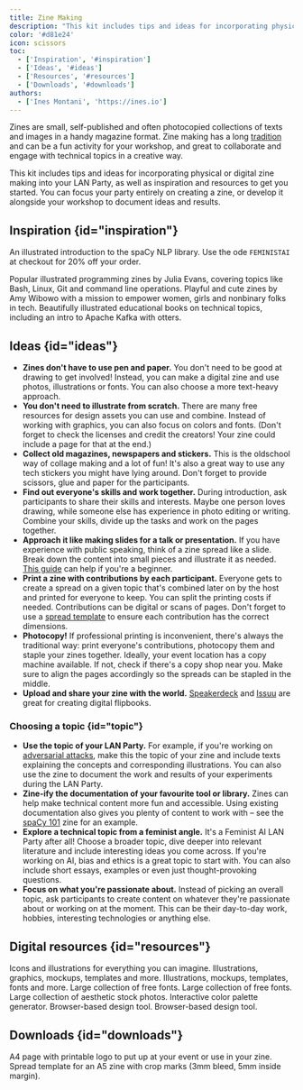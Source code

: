 ```yaml
---
title: Zine Making
description: "This kit includes tips and ideas for incorporating physical or digital zine making into your LAN Party, as well as inspiration and resources to get you started."
color: '#d81e24'
icon: scissors
toc:
  - ['Inspiration', '#inspiration']
  - ['Ideas', '#ideas']
  - ['Resources', '#resources']
  - ['Downloads', '#downloads']
authors:
  - ['Ines Montani', 'https://ines.io']
---
```


Zines are small, self-published and often photocopied collections of texts and images in a handy magazine format. Zine making has a long [tradition](https://en.wikipedia.org/wiki/Zine) and can be a fun activity for your workshop, and great to collaborate and  engage with technical topics in a creative way.

This kit includes tips and ideas for incorporating physical or digital zine making into your LAN Party, as well as inspiration and resources to get you started. You can focus your party entirely on creating a zine, or develop it alongside your workshop to document ideas and results.

## Inspiration {id="inspiration"}

<Grid>
<Card title="spaCy 101 Zine" url="https://explosion.ai/merch" image="/images/zines_spacy101.jpg">

An illustrated introduction to the spaCy NLP library. Use the ode `FEMINISTAI` at checkout for 20% off your order.

</Card>

<Card title="WizardZines" url="https://wizardzines.com" image="/images/zines_wizardzines.jpg">Popular illustrated programming zines by Julia Evans, covering topics like Bash, Linux, Git and command line operations.</Card>
<Card title="BubbleSort Zines" url="https://shop.bubblesort.io/collections/zines" image="/images/zines_bubblesort.jpg">Playful and cute zines by Amy Wibowo with a mission to empower women, girls and nonbinary folks in tech.</Card>
<Card title="Round Robin" url="https://roundrobin.pub" image="/images/zines_roundrobin.jpg">Beautifully illustrated educational books on technical topics, including an intro to Apache Kafka with otters.</Card>
</Grid>

## Ideas {id="ideas"}

- **Zines don't have to use pen and paper.** You don't need to be good at drawing to get involved! Instead, you can make a digital zine and use photos, illustrations or fonts. You can also choose a more text-heavy approach.
- **You don't need to illustrate from scratch.** There are many free resources for design assets you can use and combine. Instead of working with graphics, you can also focus on colors and fonts. (Don't forget to check the licenses and credit the creators! Your zine could include a page for that at the end.)
- **Collect old magazines, newspapers and stickers.** This is the oldschool way of collage making and a lot of fun! It's also a great way to use any tech stickers you might have lying around. Don't forget to provide scissors, glue and paper for the participants.
- **Find out everyone's skills and work together.** During introduction, ask participants to share their skills and interests. Maybe one person loves drawing, while someone else has experience in photo editing or writing. Combine your skills, divide up the tasks and work on the pages together.
- **Approach it like making slides for a talk or presentation.** If you have experience with public speaking, think of a zine spread like a slide. Break down the content into small pieces and illustrate it as needed. [This guide](https://ines.io/blog/beginners-guide-beautiful-slides-talks/) can help if you're a beginner.
- **Print a zine with contributions by each participant.** Everyone gets to create a spread on a given topic that's combined later on by the host and printed for everyone to keep. You can split the printing costs if needed. Contributions can be digital or scans of pages. Don't forget to use a [spread template](#downloads) to ensure each contribution has the correct dimensions.
- **Photocopy!** If professional printing is inconvenient, there's always the traditional way: print everyone's contributions, photocopy them and staple your zines together. Ideally, your event location has a copy machine available. If not, check if there's a copy shop near you. Make sure to align the pages accordingly so the spreads can be stapled in the middle.
- **Upload and share your zine with the world.** [Speakerdeck](https://speakerdeck.com) and [Issuu](https://issuu.com) are great for creating digital flipbooks.

### Choosing a topic {id="topic"}

- **Use the topic of your LAN Party.** For example, if you're working on [adversarial attacks](/kits/adversarial-attacks), make this the topic of your zine and include texts explaining the concepts and corresponding illustrations. You can also use the zine to document the work and results of your experiments during the LAN Party.
- **Zine-ify the documentation of your favourite tool or library.** Zines can help make technical content more fun and accessible. Using existing documentation also gives you plenty of content to work with – see the [spaCy 101](https://explosion.ai/merch) zine for an example.
- **Explore a technical topic from a feminist angle.** It's a Feminist AI LAN Party after all! Choose a broader topic, dive deeper into relevant literature and include interesting ideas you come across. If you're working on AI, bias and ethics is a great topic to start with. You can also include short essays, examples or even just thought-provoking questions.
- **Focus on what you're passionate about.** Instead of picking an overall topic, ask participants to create content on whatever they're passionate about or working on at the moment. This can be their day-to-day work, hobbies, interesting technologies or anything else.

## Digital resources {id="resources"}

<Grid columns={3}>
<Card title="The Noun Project" url="https://thenounproject.com">Icons and illustrations for everything you can imagine.</Card>
<Card title="Freepik" url="https://www.freepik.com">Illustrations, graphics, mockups, templates and more.</Card>
<Card title="Creative Market" url="https://www.creativemarket.com">Illustrations, mockups, templates, fonts and more.</Card>
<Card title="Google Fonts" url="https://fonts.google.com">Large collection of free fonts.</Card>
<Card title="Dafont" url="https://dafont.com">Large collection of free fonts.</Card>
<Card title="Unsplash" url="https://unsplash.com">Large collection of aesthetic stock photos.</Card>
<Card title="Coolors" url="https://coolors.co">Interactive color palette generator.</Card>
<Card title="Figma" url="https://www.figma.com">Browser-based design tool.</Card>
<Card title="Canva" url="https://www.canva.com">Browser-based design tool.</Card>
</Grid>

## Downloads {id="downloads"}

<Grid>
<Card title="Feminist AI LAN Party logo (PDF)" url="/templates/logo.pdf" image="/templates/logo.jpg" icon="page">A4 page with printable logo to put up at your event or use in your zine.</Card>
<Card title="A5 Spread Template (PDF)" url="/templates/zine_a5-spread-template.pdf" image="/templates/zine_a5-spread-template.jpg" icon="page">Spread template for an A5 zine with crop marks (3mm bleed, 5mm inside margin).</Card>
</Grid>
